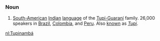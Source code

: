 ===Noun===

#[[South-American]] [[Indian]] [[language]] of the [[w:Tupí-Guaraní|Tupí-Guaraní]] family. 26,000 speakers in [[w:Brazil|Brazil]], [[w:Colombia|Colombia]], and [[w:Peru|Peru]]. Also [[known]] as ''[[Tupi]]''.

[[nl:Tupinambá]]